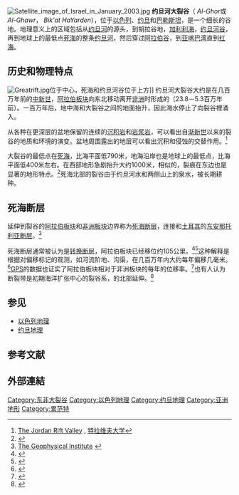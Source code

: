 {{roughtranslation|time=2018-02-28T15:49:31+00:00}}
[[File:Satellite_image_of_Israel_in_January_2003.jpg|thumb]]
'''约旦河大裂谷'''（{{lang-ar|الغور}} ''Al-Ghor''或''Al-Ghawr''，{{lang-he-n|בִּקְעָת הַיַרְדֵּן}} ''Bik'at HaYarden''），位于[[以色列|以色列]]、[[约旦|约旦]]和[[巴勒斯坦|巴勒斯坦]]，是一个细长的谷地。地理意义上的区域包括从[[约旦河|约旦河]]的源头，到胡拉谷地，[[加利利海|加利利海]]，[[约旦河谷|约旦河谷]]，再到地球上的最低点[[死海|死海]]的整条[[约旦河|约旦河]]，然后穿过[[阿拉伯谷|阿拉伯谷]]，到[[亚喀巴湾|亚喀巴湾]]直到[[红海|红海]]。

==历史和物理特点==
[[File:Greatrift.jpg|thumb]]位于中心，死海和约旦河谷位于上方]]
约旦河大裂谷大约是在几百万年前的[[中新世|中新世]]，[[阿拉伯板块|阿拉伯板块]]向东北移动离开[[非洲|非洲]]时形成的（23.8－5.3百万年前）。一百万年后，地中海和大裂谷之间的地面抬升，因此海水停止了向裂谷裡涌入。

从各种在更深层的盆地保留的连续的[[沉积岩|沉积岩]]和[[岩浆岩|岩浆岩]]，可以看出自[[渐新世|渐新世]]以来的裂谷的地质和环境的演变。盆地周围露出的地层可以看出沉积和侵蚀的交替作用。<ref>[http://www.tau.ac.il/~archpubs/projects/horjordanriftvalley.html The Jordan Rift Valley] {{Wayback|url=http://www.tau.ac.il/~archpubs/projects/horjordanriftvalley.html |date=20150924125641 }}, [[特拉维夫大学|特拉维夫大学]]</ref>

大裂谷的最低点在[[死海|死海]]，比海平面低790米，地海沿岸也是地球上的最低点，比海平面低400米左右。在西部地形急剧抬升大约1000米，相似的，裂痕在东边也是显著的地形特点。<ref name=Eshel>{{cite web|title=Increasing Importance of the Jordan Rift Buffer|author=David Eshel|publisher=Defense Update|date=3 May 2006|url=http://www.defense-update.com/2006/05/increasing-importance-of-jordan-rift.html|access-date=2015-11-14|archive-url=https://web.archive.org/web/20080705110711/http://www.defense-update.com/2006/05/increasing-importance-of-jordan-rift.html|archive-date=2008-07-05|dead-url=yes}}</ref>死海北部的裂谷由于约旦河水和两侧山上的泉水，被长期耕种。

==死海断层==
{{Main|死海断层}}

延伸到裂谷的[[阿拉伯板块|阿拉伯板块]]和[[非洲板块|非洲板块]]边界称为[[死海断层|死海断层]]，连接{{link-en|红海裂谷|Red Sea Rift}}和[[土耳其|土耳其]]的[[东安那托利亚断层|东安那托利亚断层]]。<ref>[http://www.gii.co.il/html/ground/GravityNew/DeadSeaStudy.html# The Geophysical Institute] {{webarchive|url=https://web.archive.org/web/20080623003339/http://www.gii.co.il/html/ground/GravityNew/DeadSeaStudy.html |date=2008-06-23 }}</ref>

死海断层通常被认为是[[转换断层|转换断层]]，阿拉伯板块已经移位约105公里。<ref name="Freund et al 1970">{{cite journal | url=http://rsta.royalsocietypublishing.org/content/267/1181/107.short | title=The Shear along the Dead Sea Rift (and Discussion) | author=Freund R., Garfunkel Z., Zak I., Goldberg M., Weissbrod T., Derin B., Bender F., Wellings F.E. & Girdler R.W. | journal=Philosophical Transactions of the Royal Society of London. Series A, Mathematical and Physical Sciences | year=1970 | volume=267 | issue=1181 | doi=10.1098/rsta.1970.0027 | access-date=2015-11-14 | archive-date=2016-03-04 | archive-url=https://web.archive.org/web/20160304093045/http://rsta.royalsocietypublishing.org/content/267/1181/107.short | dead-url=no }}</ref><ref name="Joffe & Garfunkel">{{cite journal | url=http://www.sciencedirect.com/science/article/pii/0040195187901715 | title=Plate kinematics of the circum Red Sea—a re-evaluation | author=Joffe S. & Garfunkel Z. | journal=Tectonophysics | year=1987 | volume=141 | issue=1-3 | pages=5–22 | doi=10.1016/0040-1951(87)90171-5 | access-date=2015-11-14 | archive-date=2019-07-07 | archive-url=https://web.archive.org/web/20190707053735/https://www.sciencedirect.com/science/article/pii/0040195187901715 | dead-url=no }}</ref>这种解释是根据对偏移标记的观测，如河流阶地、沟渠，在几百万年内大约每年偏移几毫米。<ref name="Begin & Steinitz">{{cite journal | url=http://www.researchgate.net/profile/Gideon_Steinitz/publication/249234276_Temporal_and_spatial_variations_of_microearthquake_activity_along_the_Dead_Sea_Fault_1984-2004/links/5494109f0cf2bd3178e6b716.pdf | title=Temporal and spatial variations of microearthquake activity along the Dead Sea Fault, 1984–2004 | author=Begin Z.B. & Steinitz G. | journal=Israel Journal of Earth Sciences | year=2005 | volume=54 | pages=1–14 | doi=10.1560/QTVW-HY1E-7XNU-JCLJ | access-date=2015-11-14 | archive-date=2017-08-19 | archive-url=https://web.archive.org/web/20170819233221/https://www.researchgate.net/profile/Gideon_Steinitz/publication/249234276_Temporal_and_spatial_variations_of_microearthquake_activity_along_the_Dead_Sea_Fault_1984-2004/links/5494109f0cf2bd3178e6b716.pdf | dead-url=no }}</ref>[[GPS|GPS]]的数据也证实了阿拉伯板块相对于非洲板块的每年的位移率。<ref name="Gomez_2007">{{cite journal | url=https://ecommons.library.cornell.edu/bitstream/1813/5436/1/Gomez2007_GJI_post-print.pdf | title=Global Positioning System measurements of strain accumulation and slip transfer through the restraining bend along the Dead Sea fault system in Lebanon | author=Gomez, F., Karam, G., Khawlie, M., McClusky S., Vernant P., Reilinger R., Jaafar R., Tabet C., Khair K., and Barazangi M | journal=Geophysical Journal International | year=2007 | volume=168 | issue=3 | pages=1021–1028 | doi=10.1111/j.1365-246X.2006.03328.x | bibcode=2007GeoJI.168.1021G | deadurl=yes | archiveurl=https://web.archive.org/web/20150713121041/https://ecommons.library.cornell.edu/bitstream/1813/5436/1/Gomez2007_GJI_post-print.pdf | archivedate=2015-07-13 }}</ref>也有人认为断裂带是初期海洋扩张中心的裂谷系，{{link-en|红海裂谷|Red Sea Rift}}的北部延伸。<ref name="Mart et al 2005">{{cite journal | url=http://www.sciencedirect.com/science/article/pii/S0040195104003452 | title=Review of the tectonics of the Levant Rift system: the structural significance of oblique continental breakup | author=Mart Y., Ryan W.B.F. & Lunina O.V. | journal=Tectonophysics | year=2005 | volume=395 | issue=3-4 | pages=209–232 | doi=10.1016/j.tecto.2004.09.007 | access-date=2015-11-14 | archive-date=2018-11-06 | archive-url=https://web.archive.org/web/20181106140134/https://www.sciencedirect.com/science/article/pii/S0040195104003452 | dead-url=no }}</ref>

==参见==
*[[以色列地理|以色列地理]]
*[[约旦地理|约旦地理]]

==参考文献==
{{reflist}}

{{coord|32|19|02|N|35|34|12|E|source:kolossus-frwiki|display=title}}

==外部連結==
{{commons category|Jordan Rift Valley|position=left}}

[[Category:东非大裂谷|Category:东非大裂谷]]
[[Category:以色列地理|Category:以色列地理]]
[[Category:约旦地理|Category:约旦地理]]
[[Category:亚洲地形|Category:亚洲地形]]
[[Category:累范特|Category:累范特]]
